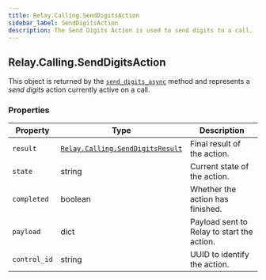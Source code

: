 ```yaml
---
title: Relay.Calling.SendDigitsAction
sidebar_label: SendDigitsAction
description: The Send Digits Action is used to send digits to a call.
---
```


[send-digits-async]: /sdks/realtime-sdk/v2/language/python/calling/call#send_digits_async
[relay-calling-senddigitsresult]: /sdks/realtime-sdk/v2/language/python/calling/call#send_digits_async

## Relay.Calling.SendDigitsAction

This object is returned by the [`send_digits_async`][send-digits-async] method and represents a _send digits_ action currently active on a call.

### Properties

| Property | Type | Description |
| -------- | ---- | ----------- |
| `result` | [`Relay.Calling.SendDigitsResult`][relay-calling-senddigitsresult] | Final result of the action. |
| `state` | string | Current state of the action. |
| `completed` | boolean | Whether the action has finished. |
| `payload` | dict | Payload sent to Relay to start the action. |
| `control_id` | string | UUID to identify the action. |